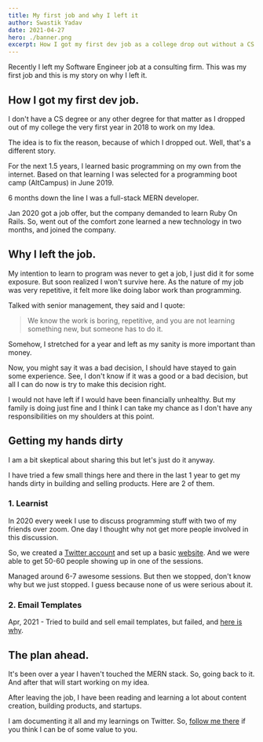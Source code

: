 ```yaml
---
title: My first job and why I left it
author: Swastik Yadav
date: 2021-04-27
hero: ./banner.png
excerpt: How I got my first dev job as a college drop out without a CS degree and why I left it.
---
```

Recently I left my Software Engineer job at a consulting firm. This was my first job and this is my story on why I left it.

## How I got my first dev job.
I don't have a CS degree or any other degree for that matter as I dropped out of my college the very first year in 2018 to work on my Idea.

The idea is to fix the reason, because of which I dropped out. Well, that's a different story.

For the next 1.5 years, I learned basic programming on my own from the internet. Based on that learning I was selected for a programming boot camp (AltCampus) in June 2019.

6 months down the line I was a full-stack MERN developer.

Jan 2020 got a job offer, but the company demanded to learn Ruby On Rails. So, went out of the comfort zone learned a new technology in two months, and joined the company.

## Why I left the job.
My intention to learn to program was never to get a job, I just did it for some exposure. But soon realized I won't survive here. As the nature of my job was very repetitive, it felt more like doing labor work than programming.

Talked with senior management, they said and I quote:

<blockquote>We know the work is boring, repetitive, and you are not learning something new, but someone has to do it.</blockquote>

Somehow, I stretched for a year and left as my sanity is more important than money.

Now, you might say it was a bad decision, I should have stayed to gain some experience. See, I don't know if it was a good or a bad decision, but all I can do now is try to make this decision right.

I would not have left if I would have been financially unhealthy. But my family is doing just fine and I think I can take my chance as I don't have any responsibilities on my shoulders at this point.

## Getting my hands dirty
I am a bit skeptical about sharing this but let's just do it anyway.

I have tried a few small things here and there in the last 1 year to get my hands dirty in building and selling products. Here are 2 of them.

### 1. Learnist
In 2020 every week I use to discuss programming stuff with two of my friends over zoom. One day I thought why not get more people involved in this discussion.

So, we created a [Twitter account](https://twitter.com/thelearnist) and set up a basic [website](https://learnist.netlify.app/). And we were able to get 50-60 people showing up in one of the sessions.

Managed around 6-7 awesome sessions. But then we stopped, don't know why but we just stopped. I guess because none of us were serious about it.

### 2. Email Templates
Apr, 2021 - Tried to build and sell email templates, but failed, and [here is why](https://swastikyadav.com/i-launched-my-first-product-and-it-failed).

## The plan ahead.
It's been over a year I haven't touched the MERN stack. So, going back to it. And after that will start working on my idea.

After leaving the job, I have been reading and learning a lot about content creation, building products, and startups.

I am documenting it all and my learnings on Twitter. So, [follow me there](https://twitter.com/codeSwastik) if you think I can be of some value to you.